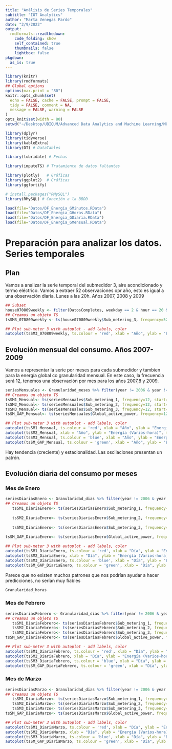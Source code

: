 ```yaml
---
title: "Análisis de Series Temporales"
subtitle: "IOT Analytics"
author: "Marta Venegas Pardo"
date: "2/9/2022"
output: 
  rmdformats::readthedown:
    code_folding: show
    self_contained: true
    thumbnails: false
    lightbox: false
pkgdown:
  as_is: true    
---
```




```r
library(knitr)
library(rmdformats)
## Global options
options(max.print = "80")
knitr::opts_chunk$set(
  echo = FALSE, cache = FALSE, prompt = FALSE,
  tidy = FALSE, comment = NA,
  message = FALSE, warning = FALSE
)
opts_knit$set(width = 80)
setwd("~/Desktop/UBIQUM/Advanced Data Analytics and Machine Learning/MODULE4_DEEP_ANALYTICS")
```



```r
library(dplyr)
library(tidyverse)
library(kableExtra)
library(DT) # DataTables

library(lubridate) # Fechas

library(imputeTS) # Tratamiento de datos faltantes

library(plotly)   # Gráficas
library(ggplot2)  # Gráficas
library(ggfortify)

# install.packages("RMySQL")
library(RMySQL) # Conexión a la BBDD
```



```r
load(file="Datos/DF_Energia_GMinutos.RData")
load(file="Datos/DF_Energia_GHoras.RData")
load(file="Datos/DF_Energia_GDiaria.RData")
load(file="Datos/DF_Energia_GMensual.RData")
```



# Preparación para analizar los datos. Series temporales


## Plan


Vamos a analizar la serie temporal del submedidor 3, aire acondicionado y termo eléctrico. Vamos a extraer 52 observaciones opr año, esto es igual a una observación diaria. Lunes a las 20h.
Años 2007, 2008 y 2009



```r
## Subset
house070809weekly <- filter(DatosCompletos, weekday == 2 & hour == 20 & minute == 1)
## Creamos un objeto TS
tsSM3_070809weekly <- ts(house070809weekly$Sub_metering_3, frequency=52, start=c(2007,1))
```

```r
## Plot sub-meter 3 with autoplot - add labels, color
autoplot(tsSM3_070809weekly, ts.colour = 'red', xlab = "Año", ylab = "Energía (Varios-hora)", main = "Serie Temporal del aire acondicionado y termo eléctrico")
```


## Evolución mensual del consumo. Años 2007-2009


Vamos a representar la serie por meses para cada submedidor y tambien para la energía global co granularidad mensual. En este caso, la frecuencia será 12, tenemos una observación por mes para los años 2007,8 y 2009.


```r
seriesMensuales <- Granularidad_meses %>% filter(year != 2006 & year != 2010)
## Creamos un objeto TS
tsSM1_Mensual<- ts(seriesMensuales$Sub_metering_1, frequency=12, start=c(2007,1))
tsSM2_Mensual<- ts(seriesMensuales$Sub_metering_2, frequency=12, start=c(2007,1))
tsSM3_Mensual<- ts(seriesMensuales$Sub_metering_3, frequency=12, start=c(2007,1))
tsSM_GAP_Mensual<- ts(seriesMensuales$Global_active_power, frequency=12, start=c(2007,1))
```

```r
## Plot sub-meter 3 with autoplot - add labels, color
autoplot(tsSM1_Mensual, ts.colour = 'red', xlab = "Año", ylab = "Energía (Varios-hora)", main = "Evolución mensual del consumo de energía de la cocina \n Años 2007-2009")
autoplot(tsSM2_Mensual, xlab = "Año", ylab = "Energía (Varios-hora)", main = "Evolución mensual del consumo de energía de la lavandería \n Años 2007-2009")
autoplot(tsSM3_Mensual, ts.colour = 'blue', xlab = "Año", ylab = "Energía (Varios-hora)", main = "Evolución mensual del consumo de energía del aire acondicionado y termo eléctrico \n Años 2007-2009")
autoplot(tsSM_GAP_Mensual, ts.colour = 'green', xlab = "Año", ylab = "Energía (Varios-hora)", main = "Evolución mensual del consumo de energía \n Años 2007-2009")
```


Hay tendencia (creciente) y estacionalidad. Las oscilaciones presentan un patrón.


## Evolución diaria del consumo por meses

### Mes de Enero

```r
seriesDiariasEnero <- Granularidad_dias %>% filter(year != 2006 & year != 2010 & month == 1)
## Creamos un objeto TS
   tsSM1_DiariaEnero<- ts(seriesDiariasEnero$Sub_metering_1, frequency=31, start=c(2007,1))
   
   tsSM2_DiariaEnero<- ts(seriesDiariasEnero$Sub_metering_2, frequency=31, start=c(2007,1))
   
   tsSM3_DiariaEnero<- ts(seriesDiariasEnero$Sub_metering_3, frequency=31, start=c(2007,1))
   
tsSM_GAP_DiariaEnero<- ts(seriesDiariasEnero$Global_active_power, frequency=31, start=c(2007,1))
```

```r
## Plot sub-meter 3 with autoplot - add labels, color
autoplot(tsSM1_DiariaEnero, ts.colour = 'red', xlab = "Día", ylab = "Energía (Varios-hora)", main = "Evolución diaria del consumo de energía de la cocina en el mes de Enero \n Años 2007-2009")
autoplot(tsSM2_DiariaEnero, xlab = "Día", ylab = "Energía (Varios-hora)", main = "Evolución diaria del consumo de energía de la lavandería en el mes de Enero \n Años 2007-2009")
autoplot(tsSM3_DiariaEnero, ts.colour = 'blue', xlab = "Día", ylab = "Energía (Varios-hora)", main = "Evolución diaria del consumo de energía del aire acondicionado y termo eléctrico en el mes de Enero \n Años 2007-2009")
autoplot(tsSM_GAP_DiariaEnero, ts.colour = 'green', xlab = "Día", ylab = "Energía (Varios-hora)", main = "Evolución diaria del consumo de energía en el mes de Enero \n Años 2007-2009")
```

Parece que no existen muchos patrones que nos podrían ayudar a hacer predicciones, no serían muy fiables

```r
Granularidad_horas
```







### Mes de Febrero

```r
seriesDiariasFebrero <- Granularidad_dias %>% filter(year != 2006 & year != 2010 & month == 2)
## Creamos un objeto TS
   tsSM1_DiariaFebrero<- ts(seriesDiariasFebrero$Sub_metering_1, frequency=28, start=c(2007,1))
   tsSM2_DiariaFebrero<- ts(seriesDiariasFebrero$Sub_metering_2, frequency=28, start=c(2007,1))
   tsSM3_DiariaFebrero<- ts(seriesDiariasFebrero$Sub_metering_3, frequency=28, start=c(2007,1))
tsSM_GAP_DiariaFebrero<- ts(seriesDiariasFebrero$Global_active_power, frequency=28, start=c(2007,1))
```

```r
## Plot sub-meter 3 with autoplot - add labels, color
autoplot(tsSM1_DiariaFebrero, ts.colour = 'red', xlab = "Día", ylab = "Energía (Varios-hora)", main = "Evolución diaria del consumo de energía de la cocina en el mes de Febrero \n Años 2007-2009")
autoplot(tsSM2_DiariaFebrero, xlab = "Día", ylab = "Energía (Varios-hora)", main = "Evolución diaria del consumo de energía de la lavandería en el mes de Febrero \n Años 2007-2009")
autoplot(tsSM3_DiariaFebrero, ts.colour = 'blue', xlab = "Día", ylab = "Energía (Varios-hora)", main = "Evolución diaria del consumo de energía del aire acondicionado y termo eléctrico en el mes de Febrero \n Años 2007-2009")
autoplot(tsSM_GAP_DiariaFebrero, ts.colour = 'green', xlab = "Día", ylab = "Energía (Varios-hora)", main = "Evolución diaria del consumo de energía en el mes de Febrero \n Años 2007-2009")
```











### Mes de Marzo

```r
seriesDiariasMarzo <- Granularidad_dias %>% filter(year != 2006 & year != 2010 & month == 3)
## Creamos un objeto TS
   tsSM1_DiariaMarzo<- ts(seriesDiariasMarzo$Sub_metering_1, frequency=31, start=c(2007,1))
   tsSM2_DiariaMarzo<- ts(seriesDiariasMarzo$Sub_metering_2, frequency=31, start=c(2007,1))
   tsSM3_DiariaMarzo<- ts(seriesDiariasMarzo$Sub_metering_3, frequency=31, start=c(2007,1))
tsSM_GAP_DiariaMarzo<- ts(seriesDiariasMarzo$Global_active_power, frequency=28, start=c(2007,1))
```

```r
## Plot sub-meter 3 with autoplot - add labels, color
autoplot(tsSM1_DiariaMarzo, ts.colour = 'red', xlab = "Día", ylab = "Energía (Varios-hora)", main = "Evolución diaria del consumo de energía de la cocina en el mes de Marzo \n Años 2007-2009")
autoplot(tsSM2_DiariaMarzo, xlab = "Día", ylab = "Energía (Varios-hora)", main = "Evolución diaria del consumo de energía de la lavandería en el mes de Marzo \n Años 2007-2009")
autoplot(tsSM3_DiariaMarzo, ts.colour = 'blue', xlab = "Día", ylab = "Energía (Varios-hora)", main = "Evolución diaria del consumo de energía del aire acondicionado y termo eléctrico en el mes de Marzo \n Años 2007-2009")
autoplot(tsSM_GAP_DiariaMarzo, ts.colour = 'green', xlab = "Día", ylab = "Energía (Varios-hora)", main = "Evolución diaria del consumo de energía en el mes de Marzo \n Años 2007-2009")
```



















